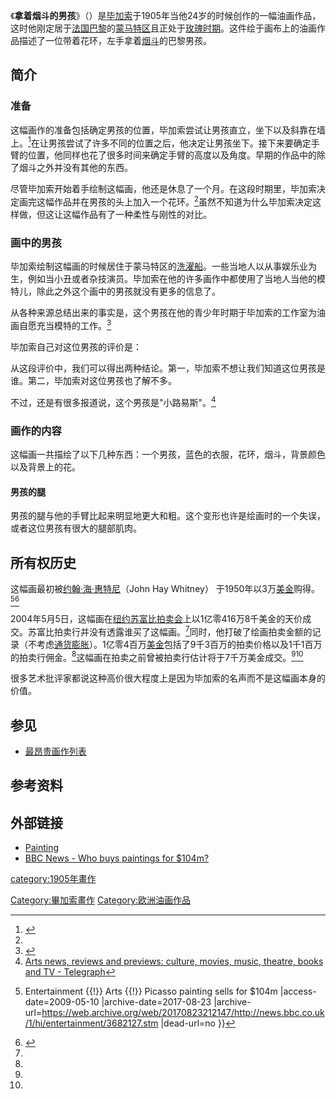 {{Infobox Painting| image_file=Garçon à la pipe.jpg
| image_size=300px
| title=拿着烟斗的男孩（{{lang|fr|Garçon à la pipe}}）
| artist=[[毕加索|毕加索]]
| year=1905
| type=[[布面油画|布面油画]]
| height_metric=100
| width_metric=81.3
| museum=[[私人收藏|私人收藏]]}}
《'''拿着烟斗的男孩'''》（{{lang-fr|''Garçon à la pipe''}}）是[[毕加索|毕加索]]于1905年当他24岁的时候创作的一幅油画作品，这时他刚定居于[[法国|法国]][[巴黎|巴黎]]的[[蒙马特区|蒙马特区]]且正处于[[毕加索的玫瑰时期|玫瑰时期]]。这件绘于画布上的油画作品描述了一位带着花环，左手拿着[[烟斗|烟斗]]的巴黎男孩。

== 简介 ==
=== 准备 ===

这幅画作的准备包括确定男孩的位置，毕加索尝试让男孩直立，坐下以及斜靠在墙上。<ref name="one">{{Cite web |url=http://www.safran-arts.com/42day/art/art4apr/art0408.html |title=ART / 4 / 2DAY<!-- Bot generated title --> |access-date=2009-05-10 |archive-date=2020-07-30 |archive-url=https://web.archive.org/web/20200730220610/http://www.safran-arts.com/42day/art/art4apr/art0408.html |dead-url=no }}</ref>在让男孩尝试了许多不同的位置之后，他决定让男孩坐下。接下来要确定手臂的位置，他同样也花了很多时间来确定手臂的高度以及角度。早期的作品中的除了烟斗之外并没有其他的东西。

尽管毕加索开始着手绘制这幅画，他还是休息了一个月。在这段时期里，毕加索决定画完这幅作品并在男孩的头上加入一个花环。<ref name="one"/>虽然不知道为什么毕加索决定这样做，但这让这幅作品有了一种柔性与刚性的对比。

=== 画中的男孩 ===

毕加索绘制这幅画的时候居住于蒙马特区的[[洗濯船|洗濯船]]。一些当地人以从事娱乐业为生，例如当小丑或者杂技演员。毕加索在他的许多画作中都使用了当地人当他的模特儿，除此之外这个画中的男孩就没有更多的信息了。

从各种来源总结出来的事实是，这个男孩在他的青少年时期于毕加索的工作室为油画自愿充当模特的工作。<ref>{{Cite web |url=http://www.artist-art.com/famous-artist.htm |title=存档副本 |access-date=2009-05-10 |archive-date=2012-02-16 |archive-url=https://web.archive.org/web/20120216200700/http://www.artist-art.com/famous-artist.htm |dead-url=no }}</ref>

毕加索自己对这位男孩的评价是：

{{cquote|当地人，演员，女士，绅士，流氓...他站在这里，有时候整天都是。他看着我工作，他喜欢这样。}}  

从这段评价中，我们可以得出两种结论。第一，毕加索不想让我们知道这位男孩是谁。第二，毕加索对这位男孩也了解不多。

不过，还是有很多报道说，这个男孩是"小路易斯"。<ref>[http://www.telegraph.co.uk/arts/main.jhtml?xml=/arts/2004/05/06/bapipe06.xml&sSheet=/arts/2004/05/06/ixartleft.html Arts news, reviews and previews: culture, movies, music, theatre, books and TV - Telegraph<!-- Bot generated title -->]</ref>

=== 画作的内容 ===

这幅画一共描绘了以下几种东西：一个男孩，蓝色的衣服，花环，烟斗，背景颜色以及背景上的花。

==== 男孩的腿 ====

男孩的腿与他的手臂比起来明显地更大和粗。这个变形也许是绘画时的一个失误，或者这位男孩有很大的腿部肌肉。

== 所有权历史 ==
这幅画最初被[[约翰·海·惠特尼|约翰·海·惠特尼]]（John Hay Whitney） 于1950年以3万[[美金|美金]]购得。<ref name="bbc">{{Cite web |url=http://news.bbc.co.uk/1/hi/entertainment/3682127.stm |title=BBC NEWS {{!}} Entertainment {{!}} Arts {{!}} Picasso painting sells for $104m<!-- Bot generated title --> |access-date=2009-05-10 |archive-date=2017-08-23 |archive-url=https://web.archive.org/web/20170823212147/http://news.bbc.co.uk/1/hi/entertainment/3682127.stm |dead-url=no }}</ref><ref name="msn">{{Cite web |url=http://www.msnbc.msn.com/id/4910225/ |title=Picasso’s ‘Boy with a Pipe’ sells for $104 million - THE ARTS- msnbc.com<!-- Bot generated title --> |access-date=2009-05-10 |archive-date=2007-11-19 |archive-url=https://web.archive.org/web/20071119134700/http://www.msnbc.msn.com/id/4910225/ |dead-url=no }}</ref>

2004年5月5日，这幅画在[[纽约|纽约]][[苏富比|苏富比]][[拍卖会|拍卖会]]上以1亿零416万8千美金的天价成交。苏富比拍卖行并没有透露谁买了这幅画。<ref name="msn"/>同时，他打破了绘画拍卖金额的记录（不考虑[[通货膨胀|通货膨胀]]）。1亿零4百万[[美金|美金]]包括了9千3百万的拍卖价格以及1千1百万的拍卖行佣金。<ref name="msn"/>这幅画在拍卖之前曾被拍卖行估计将于7千万美金成交。<ref name="bbc"/><ref name="msn"/>

很多艺术批评家都说这种高价很大程度上是因为毕加索的名声而不是这幅画本身的价值。

== 参见 ==
* [[最昂贵画作列表|最昂贵画作列表]]

== 参考资料 ==
<references />

== 外部链接 ==
* [http://wtc.11.9.googlepages.com/picasso-boy-with-pipe.jpg Painting]
* [http://news.bbc.co.uk/1/hi/magazine/3689967.stm BBC News - Who buys paintings for $104m?] {{Wayback|url=http://news.bbc.co.uk/1/hi/magazine/3689967.stm |date=20170726092444 }}

{{Pablo Picasso}}

[[Category:畢加索畫作|Category:畢加索畫作]]
[[Category:欧洲油画作品|Category:欧洲油画作品]]
[[category:1905年畫作|category:1905年畫作]]